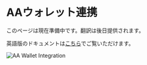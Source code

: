 # AAウォレット連携

このページは現在準備中です。翻訳は後日提供されます。

英語版のドキュメントは[こちら](/en/tutorials/aa-wallet-integration)でご覧いただけます。

<div className="flex justify-center my-8">
  <img src="/assets/wallet-integration.png" alt="AA Wallet Integration" className="rounded-lg shadow-md max-w-full" />
</div> 